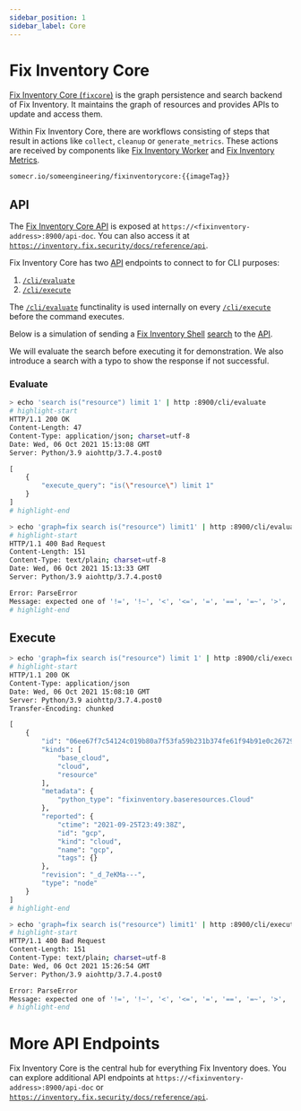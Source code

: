 ```yaml
---
sidebar_position: 1
sidebar_label: Core
---
```


# Fix Inventory Core

[Fix Inventory Core (`fixcore`)](https://github.com/someengineering/fixinventory/tree/main/fixcore) is the graph persistence and search backend of Fix Inventory. It maintains the graph of resources and provides APIs to update and access them.

Within Fix Inventory Core, there are workflows consisting of steps that result in actions like `collect`, `cleanup` or `generate_metrics`. These actions are received by components like [Fix Inventory Worker](./worker.mdx) and [Fix Inventory Metrics](./metrics.mdx).

```bash title="Fix Inventory Core Docker image"
somecr.io/someengineering/fixinventorycore:{{imageTag}}
```

## API

The [Fix Inventory Core API](../api/index.mdx) is exposed at `https://<fixinventory-address>:8900/api-doc`. You can also access it at [`https://inventory.fix.security/docs/reference/api`](../api/index.mdx).

Fix Inventory Core has two [API](../api/index.mdx) endpoints to connect to for CLI purposes:

1. [`/cli/evaluate`](../api/evaluate-a-cli-command.api.mdx)
2. [`/cli/execute`](../api/execute-a-cli-command.api.mdx)

The [`/cli/evaluate`](../api/evaluate-a-cli-command.api.mdx) functinality is used internally on every [`/cli/execute`](../api/execute-a-cli-command.api.mdx) before the command executes.

Below is a simulation of sending a [Fix Inventory Shell](./shell.mdx) [search](../search/index.mdx) to the [API](../api/index.mdx).

We will evaluate the search before executing it for demonstration. We also introduce a search with a typo to show the response if not successful.

### Evaluate

```bash title="Correct"
> echo 'search is("resource") limit 1' | http :8900/cli/evaluate
# highlight-start
​HTTP/1.1 200 OK
​Content-Length: 47
​Content-Type: application/json; charset=utf-8
​Date: Wed, 06 Oct 2021 15:13:08 GMT
​Server: Python/3.9 aiohttp/3.7.4.post0

​[
​    {
​        "execute_query": "is(\"resource\") limit 1"
​    }
​]
# highlight-end
```

```bash title="Typo"
> echo 'graph=fix search is("resource") limit1' | http :8900/cli/evaluate
# highlight-start
​HTTP/1.1 400 Bad Request
​Content-Length: 151
​Content-Type: text/plain; charset=utf-8
​Date: Wed, 06 Oct 2021 15:13:33 GMT
​Server: Python/3.9 aiohttp/3.7.4.post0

​Error: ParseError
​Message: expected one of '!=', '!~', '<', '<=', '=', '==', '=~', '>', '>=', '[A-Za-z][A-Za-z0-9_]*', '`', 'in', 'not in', '~' at 0:21
# highlight-end
```

## Execute

```bash title="Correct"
> echo 'graph=fix search is("resource") limit 1' | http :8900/cli/execute
# highlight-start
​HTTP/1.1 200 OK
​Content-Type: application/json
​Date: Wed, 06 Oct 2021 15:08:10 GMT
​Server: Python/3.9 aiohttp/3.7.4.post0
​Transfer-Encoding: chunked

​[
​    {
​        "id": "06ee67f7c54124c019b80a7f53fa59b231b374fe61f94b91e0c26729440d095c",
​        "kinds": [
​            "base_cloud",
​            "cloud",
​            "resource"
​        ],
​        "metadata": {
​            "python_type": "fixinventory.baseresources.Cloud"
​        },
​        "reported": {
​            "ctime": "2021-09-25T23:49:38Z",
​            "id": "gcp",
​            "kind": "cloud",
​            "name": "gcp",
​            "tags": {}
​        },
​        "revision": "_d_7eKMa---",
​        "type": "node"
​    }
​]
# highlight-end
```

```bash title="Typo"
> echo 'graph=fix search is("resource") limit1' | http :8900/cli/execute
# highlight-start
​HTTP/1.1 400 Bad Request
​Content-Length: 151
​Content-Type: text/plain; charset=utf-8
​Date: Wed, 06 Oct 2021 15:26:54 GMT
​Server: Python/3.9 aiohttp/3.7.4.post0

​Error: ParseError
​Message: expected one of '!=', '!~', '<', '<=', '=', '==', '=~', '>', '>=', '[A-Za-z][A-Za-z0-9_]*', '`', 'in', 'not in', '~' at 0:21
# highlight-end
```

# More API Endpoints

Fix Inventory Core is the central hub for everything Fix Inventory does. You can explore additional API endpoints at `https://<fixinventory-address>:8900/api-doc` or [`https://inventory.fix.security/docs/reference/api`](../api/index.mdx).
